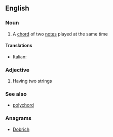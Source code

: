 ==English==

===Noun===
{{en-noun}}

# {{context|music|lang=en}} A [[chord]] of two [[note]]s played at the same time

====Translations====
{{trans-top|bichord}}
* Italian: {{t-|it|bicordo|m}}
{{trans-mid}}
{{trans-bottom}}

===Adjective===
{{en-adj|-}}

# {{context|music|of a musical instrument|lang=en}} Having two strings

===See also===
* [[polychord]]

===Anagrams===
* [[Dobrich#English|Dobrich]]